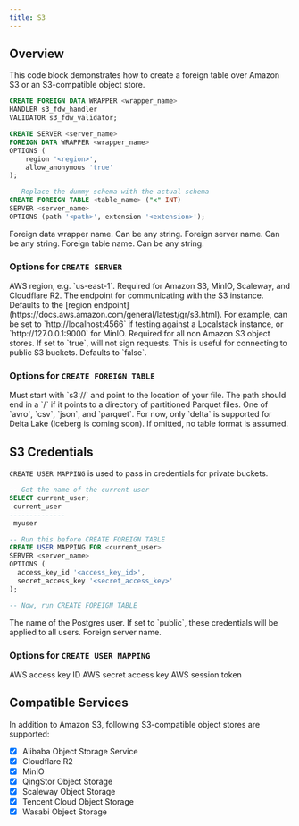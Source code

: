 ```yaml
---
title: S3
---
```


## Overview

This code block demonstrates how to create a foreign table over Amazon S3 or an S3-compatible object
store.

```sql
CREATE FOREIGN DATA WRAPPER <wrapper_name>
HANDLER s3_fdw_handler
VALIDATOR s3_fdw_validator;

CREATE SERVER <server_name>
FOREIGN DATA WRAPPER <wrapper_name>
OPTIONS (
    region '<region>',
    allow_anonymous 'true'
);

-- Replace the dummy schema with the actual schema
CREATE FOREIGN TABLE <table_name> ("x" INT)
SERVER <server_name>
OPTIONS (path '<path>', extension '<extension>');
```

<ParamField body="wrapper_name" required>
  Foreign data wrapper name. Can be any string.
</ParamField>
<ParamField body="server_name" required>
  Foreign server name. Can be any string.
</ParamField>
<ParamField body="table_name" required>
  Foreign table name. Can be any string.
</ParamField>

### Options for `CREATE SERVER`

<ParamField body="region">
  AWS region, e.g. `us-east-1`. Required for Amazon S3, MinIO, Scaleway, and
  Cloudflare R2.
</ParamField>
<ParamField body="endpoint">
  The endpoint for communicating with the S3 instance. Defaults to the [region
  endpoint](https://docs.aws.amazon.com/general/latest/gr/s3.html). For example,
  can be set to `http://localhost:4566` if testing against a Localstack
  instance, or `http://127.0.0.1:9000` for MinIO. Required for all non Amazon S3
  object stores.
</ParamField>
<ParamField body="allow_anonymous">
  If set to `true`, will not sign requests. This is useful for connecting to
  public S3 buckets. Defaults to `false`.
</ParamField>

### Options for `CREATE FOREIGN TABLE`

<ParamField body="path" required>
  Must start with `s3://` and point to the location of your file. The path
  should end in a `/` if it points to a directory of partitioned Parquet files.
</ParamField>
<ParamField body="extension" required>
  One of `avro`, `csv`, `json`, and `parquet`.
</ParamField>
<ParamField body="format">
  For now, only `delta` is supported for Delta Lake (Iceberg is coming soon). If
  omitted, no table format is assumed.
</ParamField>

## S3 Credentials

`CREATE USER MAPPING` is used to pass in credentials for private buckets.

```sql
-- Get the name of the current user
SELECT current_user;
 current_user
--------------
 myuser

-- Run this before CREATE FOREIGN TABLE
CREATE USER MAPPING FOR <current_user>
SERVER <server_name>
OPTIONS (
  access_key_id '<access_key_id>',
  secret_access_key '<secret_access_key>'
);

-- Now, run CREATE FOREIGN TABLE
```

<ParamField body="current_user" required>
  The name of the Postgres user. If set to `public`, these credentials will be
  applied to all users.
</ParamField>
<ParamField body="server_name" required>
  Foreign server name.
</ParamField>

### Options for `CREATE USER MAPPING`

<ParamField body="access_key_id">AWS access key ID</ParamField>
<ParamField body="secret_access_key">AWS secret access key</ParamField>
<ParamField body="security_token">AWS session token</ParamField>

## Compatible Services

In addition to Amazon S3, following S3-compatible object stores are supported:

- [x] Alibaba Object Storage Service
- [x] Cloudflare R2
- [x] MinIO
- [x] QingStor Object Storage
- [x] Scaleway Object Storage
- [x] Tencent Cloud Object Storage
- [x] Wasabi Object Storage

